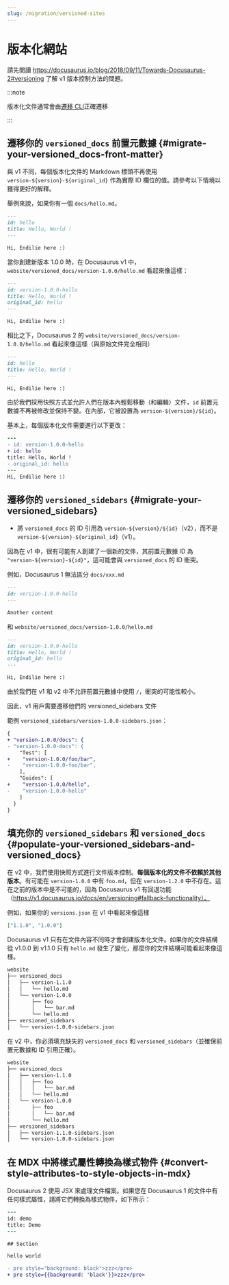 ```yaml
---
slug: /migration/versioned-sites
---
```


# 版本化網站

請先閱讀 https://docusaurus.io/blog/2018/09/11/Towards-Docusaurus-2#versioning 了解 v1 版本控制方法的問題。

:::note

版本化文件通常會由[遷移 CLI](./migration-automated.mdx)正確遷移

:::

## 遷移你的 `versioned_docs` 前置元數據 {#migrate-your-versioned_docs-front-matter}

與 v1 不同，每個版本化文件的 Markdown 標頭不再使用 `version-${version}-${original_id}` 作為實際 ID 欄位的值。請參考以下情境以獲得更好的解釋。

舉例來說，如果你有一個 `docs/hello.md`。

```md
---
id: hello
title: Hello, World !
---

Hi, Endilie here :)
```

當你創建新版本 1.0.0 時，在 Docusaurus v1 中，`website/versioned_docs/version-1.0.0/hello.md` 看起來像這樣：

```md
---
id: version-1.0.0-hello
title: Hello, World !
original_id: hello
---

Hi, Endilie here :)
```

相比之下，Docusaurus 2 的 `website/versioned_docs/version-1.0.0/hello.md` 看起來像這樣（與原始文件完全相同）

```md
---
id: hello
title: Hello, World !
---

Hi, Endilie here :)
```

由於我們採用快照方式並允許人們在版本內輕鬆移動（和編輯）文件，`id` 前置元數據不再被修改並保持不變。在內部，它被設置為 `version-${version}/${id}`。

基本上，每個版本化文件需要進行以下更改：

```diff {2-3,5}
---
- id: version-1.0.0-hello
+ id: hello
title: Hello, World !
- original_id: hello
---
Hi, Endilie here :)
```

## 遷移你的 `versioned_sidebars` {#migrate-your-versioned_sidebars}

- 將 `versioned_docs` 的 ID 引用為 `version-${version}/${id}`（v2），而不是 `version-${version}-${original_id}`（v1）。

因為在 v1 中，很有可能有人創建了一個新的文件，其前置元數據 ID 為 `"version-${version}-${id}"`，這可能會與 `versioned_docs` 的 ID 衝突。

例如，Docusaurus 1 無法區分 `docs/xxx.md`

```md
---
id: version-1.0.0-hello
---

Another content
```

和 `website/versioned_docs/version-1.0.0/hello.md`

```md
---
id: version-1.0.0-hello
title: Hello, World !
original_id: hello
---

Hi, Endilie here :)
```

由於我們在 v1 和 v2 中不允許前置元數據中使用 `/`，衝突的可能性較小。

因此，v1 用戶需要遷移他們的 versioned_sidebars 文件

範例 `versioned_sidebars/version-1.0.0-sidebars.json`：

```diff {2-3,5-6,9-10}  title="versioned_sidebars/version-1.0.0-sidebars.json"
{
+ "version-1.0.0/docs": {
- "version-1.0.0-docs": {
    "Test": [
+    "version-1.0.0/foo/bar",
-    "version-1.0.0-foo/bar",
    ],
    "Guides": [
+    "version-1.0.0/hello",
-    "version-1.0.0-hello"
    ]
  }
}
```

## 填充你的 `versioned_sidebars` 和 `versioned_docs` {#populate-your-versioned_sidebars-and-versioned_docs}

在 v2 中，我們使用快照方式進行文件版本控制。**每個版本化的文件不依賴於其他版本**。有可能在 `version-1.0.0` 中有 `foo.md`，但在 `version-1.2.0` 中不存在。這在之前的版本中是不可能的，因為 Docusaurus v1 有回退功能（https://v1.docusaurus.io/docs/en/versioning#fallback-functionality）。

例如，如果你的 `versions.json` 在 v1 中看起來像這樣

```json title="versions.json"
["1.1.0", "1.0.0"]
```

Docusaurus v1 只有在文件內容不同時才會創建版本化文件。如果你的文件結構從 v1.0.0 到 v1.1.0 只有 `hello.md` 發生了變化，那麼你的文件結構可能看起來像這樣。

```bash
website
├── versioned_docs
│   ├── version-1.1.0
│   │   └── hello.md
│   └── version-1.0.0
│       ├── foo
│       │   └── bar.md
│       └── hello.md
├── versioned_sidebars
│   └── version-1.0.0-sidebars.json
```

在 v2 中，你必須填充缺失的 `versioned_docs` 和 `versioned_sidebars`（並確保前置元數據和 ID 引用正確）。

```bash {3-5,12}
website
├── versioned_docs
│   ├── version-1.1.0
│   │   ├── foo
│   │   │   └── bar.md
│   │   └── hello.md
│   └── version-1.0.0
│       ├── foo
│       │   └── bar.md
│       └── hello.md
├── versioned_sidebars
│   ├── version-1.1.0-sidebars.json
│   └── version-1.0.0-sidebars.json
```

## 在 MDX 中將樣式屬性轉換為樣式物件 {#convert-style-attributes-to-style-objects-in-mdx}

Docusaurus 2 使用 JSX 來處理文件檔案。如果您在 Docusaurus 1 的文件中有任何樣式屬性，請將它們轉換為樣式物件，如下所示：

```diff
---
id: demo
title: Demo
---

## Section

hello world

- pre style="background: black">zzz</pre>
+ pre style={{background: 'black'}}>zzz</pre>
```
